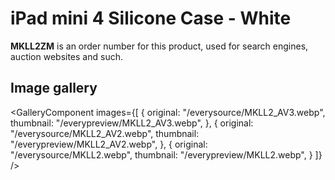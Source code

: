 
# iPad mini 4 Silicone Case - White

<Callout type='info' emoji='👉🏻'>**MKLL2ZM** is an order number for this product, used for search engines, auction websites and such.</Callout>

## Image gallery

<GalleryComponent
    images={[
      {
        original: "/everysource/MKLL2_AV3.webp",
        thumbnail: "/everypreview/MKLL2_AV3.webp",
      },
      {
        original: "/everysource/MKLL2_AV2.webp",
        thumbnail: "/everypreview/MKLL2_AV2.webp",
      },
      {
        original: "/everysource/MKLL2.webp",
        thumbnail: "/everypreview/MKLL2.webp",
      }
    ]}
  />
